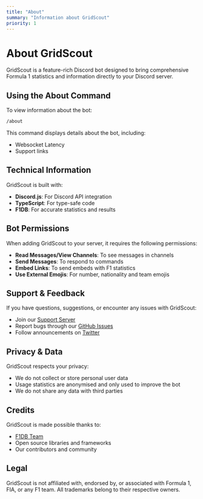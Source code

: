 ```yaml
---
title: "About"
summary: "Information about GridScout"
priority: 1
---
```


# About GridScout

GridScout is a feature-rich Discord bot designed to bring comprehensive Formula 1 statistics and information directly to your Discord server.

## Using the About Command

To view information about the bot:

```bash
/about
```

This command displays details about the bot, including:

- Websocket Latency
- Support links

## Technical Information

GridScout is built with:

- **Discord.js**: For Discord API integration
- **TypeScript**: For type-safe code
- **F1DB**: For accurate statistics and results

## Bot Permissions

When adding GridScout to your server, it requires the following permissions:

- **Read Messages/View Channels**: To see messages in channels
- **Send Messages**: To respond to commands
- **Embed Links**: To send embeds with F1 statistics
- **Use External Emojis**: For number, nationality and team emojis

## Support & Feedback

If you have questions, suggestions, or encounter any issues with GridScout:

- Join our [Support Server](https://discord.com/invite/SdK9QCquP4)
- Report bugs through our [GitHub Issues](https://github.com/GridScout/GridScout/issues)
- Follow announcements on [Twitter](https://twitter.com/gridscoutbot)

## Privacy & Data

GridScout respects your privacy:

- We do not collect or store personal user data
- Usage statistics are anonymised and only used to improve the bot
- We do not share any data with third parties

## Credits

GridScout is made possible thanks to:

- [F1DB Team](https://github.com/f1db)
- Open source libraries and frameworks
- Our contributors and community

## Legal

GridScout is not affiliated with, endorsed by, or associated with Formula 1, FIA, or any F1 team. All trademarks belong to their respective owners.

